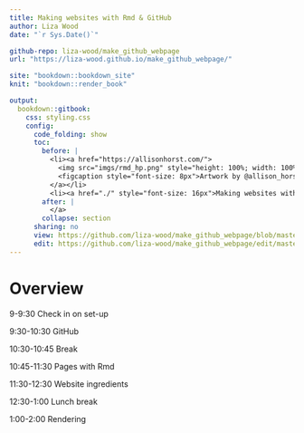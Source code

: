 ```yaml
---
title: Making websites with Rmd & GitHub
author: Liza Wood
date: "`r Sys.Date()`"

github-repo: liza-wood/make_github_webpage
url: "https://liza-wood.github.io/make_github_webpage/"

site: "bookdown::bookdown_site"
knit: "bookdown::render_book"

output:
  bookdown::gitbook:
    css: styling.css
    config:
      code_folding: show
      toc: 
        before: |
          <li><a href="https://allisonhorst.com/">
            <img src="imgs/rmd_hp.png" style="height: 100%; width: 100%; object-fit: contain" />
            <figcaption style="font-size: 8px">Artwork by @allison_horst</figcaption>
          </a></li>
          <li><a href="./" style="font-size: 16px">Making websites with Rmd & GitHub</a></li>
        after: |
          </a>
        collapse: section
      sharing: no
      view: https://github.com/liza-wood/make_github_webpage/blob/master/%s
      edit: https://github.com/liza-wood/make_github_webpage/edit/master/%s
---
```


# Overview {-}

9-9:30 Check in on set-up  

9:30-10:30 GitHub  

10:30-10:45 Break 

10:45-11:30 Pages with Rmd

11:30-12:30 Website ingredients

12:30-1:00 Lunch break

1:00-2:00 Rendering 

